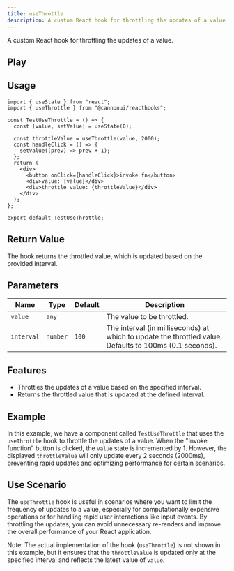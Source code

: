 ```yaml
---
title: useThrottle
description: A custom React hook for throttling the updates of a value.
---
```



A custom React hook for throttling the updates of a value.

## Play

<div style="margin-top: 3%;">
  <UseThrottle client:visible />
</div>

## Usage

```tsx
import { useState } from "react";
import { useThrottle } from "@cannonui/reacthooks";

const TestUseThrottle = () => {
  const [value, setValue] = useState(0);

  const throttleValue = useThrottle(value, 2000);
  const handleClick = () => {
    setValue((prev) => prev + 1);
  };
  return (
    <div>
      <button onClick={handleClick}>invoke fn</button>
      <div>value: {value}</div>
      <div>throttle value: {throttleValue}</div>
    </div>
  );
};

export default TestUseThrottle;
```

## Return Value

The hook returns the throttled value, which is updated based on the provided interval.

## Parameters

| Name       | Type     | Default | Description                                                                                             |
| ---------- | -------- | ------- | ------------------------------------------------------------------------------------------------------- |
| `value`    | `any`    |         | The value to be throttled.                                                                              |
| `interval` | `number` | `100`   | The interval (in milliseconds) at which to update the throttled value. Defaults to 100ms (0.1 seconds). |

## Features

- Throttles the updates of a value based on the specified interval.
- Returns the throttled value that is updated at the defined interval.

## Example

In this example, we have a component called `TestUseThrottle` that uses the `useThrottle` hook to throttle the updates of a value. When the "Invoke function" button is clicked, the `value` state is incremented by 1. However, the displayed `throttleValue` will only update every 2 seconds (2000ms), preventing rapid updates and optimizing performance for certain scenarios.

## Use Scenario

The `useThrottle` hook is useful in scenarios where you want to limit the frequency of updates to a value, especially for computationally expensive operations or for handling rapid user interactions like input events. By throttling the updates, you can avoid unnecessary re-renders and improve the overall performance of your React application.

Note: The actual implementation of the hook (`useThrottle`) is not shown in this example, but it ensures that the `throttleValue` is updated only at the specified interval and reflects the latest value of `value`.
